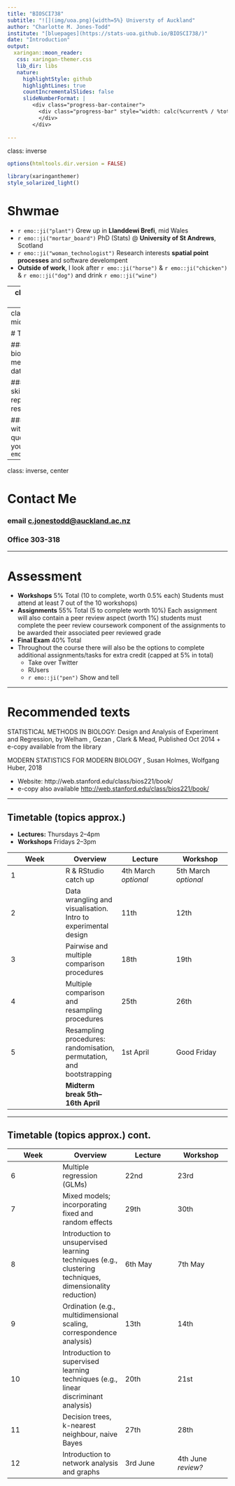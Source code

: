 ```yaml
---
title: "BIOSCI738"
subtitle: "![](img/uoa.png){width=5%} Universty of Auckland"
author: "Charlotte M. Jones-Todd"
institute: "[bluepages](https://stats-uoa.github.io/BIOSCI738/)"
date: "Introduction"
output:
  xaringan::moon_reader:
   css: xaringan-themer.css
   lib_dir: libs
   nature:
     highlightStyle: github
     highlightLines: true
     countIncrementalSlides: false
     slideNumberFormat: |
        <div class="progress-bar-container">
          <div class="progress-bar" style="width: calc(%current% / %total% * 100%);">
          </div>
        </div>
        
---
```

class: inverse

```r
options(htmltools.dir.version = FALSE)
```
```r
library(xaringanthemer)
style_solarized_light()
```

<style type="text/css">
.remark-slide-content {
    font-size: 20px;
    padding: 1em 4em 1em 4em;
}
</style>

# Shwmae

+ `r emo::ji("plant")`  Grew up in **Llanddewi Brefi**, mid Wales
+ `r emo::ji("mortar_board")`  PhD (Stats) @ **University of St Andrews**, Scotland
+ `r emo::ji("woman_technologist")` Research interests **spatial point processes** and software develompent
+ **Outside of work**, I look after `r emo::ji("horse")` & `r emo::ji("chicken")` & `r emo::ji("dog")` and drink `r emo::ji("wine")`


---
class: center, middle

# This course...

## Your turn...(post-it notes)

`r countdown::countdown(minutes = 2, font_size = "48px", top = 0)`


---
class: center, middle

# This course...

### Advanced biostatistical methods for data analysis

### Develop skills for reproducible research

### Come out with more questions than you started `r emo::ji("wink")`

---
class: inverse, center

# Contact Me

### **email** [c.jonestodd@auckland.ac.nz](c.jonestodd@auckland.ac.nz)

### **Office** 303-318

---

# Assessment

 + **Workshops** 5% Total (10 to complete, worth 0.5% each) Students must attend at least 7 out of the 10 workshops)
 + **Assignments** 55% Total (5 to complete worth 10%) Each assignment will also contain a peer review aspect (worth 1%) students must complete the peer review coursework component of the assignments to be awarded their associated peer reviewed grade
 + **Final Exam** 40% Total
 + Throughout the course there will also be the options to complete additional assignments/tasks for extra credit (capped at 5% in total)
   + <i class='fab fa-twitter'></i>  Take over Twitter
   + <i class='fab fa-r-project'></i> RUsers
   + `r emo::ji("pen")` Show and tell 
   
---

#  Recommended texts

STATISTICAL METHODS IN BIOLOGY: Design and Analysis of Experiment and Regression, by Welham , Gezan , Clark & Mead, Published Oct 2014 
  + e-copy available from the library

MODERN STATISTICS FOR MODERN BIOLOGY , Susan Holmes, Wolfgang Huber, 2018

  + Website: http://web.stanford.edu/class/bios221/book/
  + e-copy also available [http://web.stanford.edu/class/bios221/book/](http://web.stanford.edu/class/bios221/book/)

---

##  Timetable (topics approx.)

+ **Lectures:** Thursdays 2–4pm
+ **Workshops** Fridays 2–3pm

| Week  | Overview  | Lecture | Workshop |
|---    |---        |---      |---       |
|  1    | R & RStudio catch up  | 4th March *optional* | 5th March *optional* |
|  2    | Data wrangling and visualisation. Intro to experimental design | 11th | 12th |
|  3    | Pairwise and multiple comparison procedures | 18th | 19th|
|  4    | Multiple comparison and resampling procedures   | 25th | 26th |
|  5    | Resampling procedures: randomisation, permutation, and bootstrapping  | 1st April | Good Friday |
|  | **Midterm break  5th--16th April** | | |


---

##  Timetable (topics approx.) cont.


| Week  | Overview  | Lecture | Workshop |
|---    |---        |---      |---       |
|  6    | Multiple regression (GLMs)  | 22nd | 23rd |
|  7    | Mixed models; incorporating fixed and random effects  | 29th | 30th |
|  8    | Introduction to unsupervised learning techniques (e.g., clustering techniques, dimensionality reduction)  | 6th May | 7th May |
|  9    | Ordination (e.g., multidimensional scaling, correspondence analysis)   | 13th | 14th |
|  10   | Introduction to supervised learning techniques (e.g., linear discriminant analysis)  | 20th | 21st|
|  11   | Decision trees, k-nearest neighbour, naive Bayes  | 27th | 28th |
|  12   | Introduction to network analysis and graphs |3rd June | 4th June *review?* |



